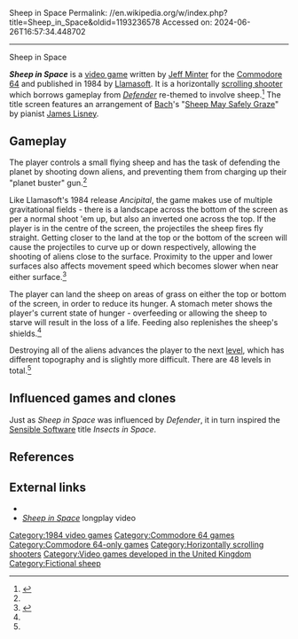 Sheep in Space
Permalink: //en.wikipedia.org/w/index.php?title=Sheep_in_Space&oldid=1193236578
Accessed on: 2024-06-26T16:57:34.448702



------
Sheep in Space
{{Refimprove|date=October 2017}}
{{Infobox VG
|title = Sheep in Space
|image = [[File:SheepInSpace Title.jpg|frameless|Sheep in Space]]
|caption = Title screen
|developer = [[Llamasoft]]
|publisher = {{vgrelease|NA|Llamasoft<ref name="gamefaqs">{{cite web|url=http://www.gamefaqs.com/c64/566121-sheep-in-space/data|title=Sheep in Space Release Information for Commodore 64 - GameFAQs|website=Gamefaqs.com|accessdate=21 October 2017}}</ref>|EU|Llamasoft<ref name="gamefaqs"/>}}
|programmer =  [[Jeff Minter]]<ref name="giantlist">{{cite web |last1=Hague |first1=James |title=The Giant List of Classic Game Programmers |url=https://dadgum.com/giantlist/}}</ref>
|released = {{vgrelease|NA|1984<ref name="gamefaqs"/>|EU|1984<ref name="gamefaqs"/>}}
|genre = [[Scrolling shooter]]
|modes = 1-2 player alternating
|platforms = [[Commodore 64]]
}}

'''''Sheep in Space''''' is a [[video game]] written by [[Jeff Minter]] for the [[Commodore 64]] and published in 1984 by [[Llamasoft]]. It is a horizontally [[scrolling shooter]] which borrows gameplay from ''[[Defender (1981 video game)|Defender]]'' re-themed to involve sheep.<ref name="blueyonder.co.uk">{{cite web |url=http://www.medwaypvb.pwp.blueyonder.co.uk/gruntingoxfiles/Sheep%20In%20Space.htm |title=Sheep in Space |accessdate=2014-11-27 |url-status=dead |archiveurl=https://web.archive.org/web/20141219050809/http://www.medwaypvb.pwp.blueyonder.co.uk/gruntingoxfiles/Sheep%20In%20Space.htm |archivedate=2014-12-19 }} 
</ref> The title screen features an arrangement of [[Johann Sebastian Bach|Bach]]'s "[[Sheep May Safely Graze]]" by pianist [[James Lisney]].

==Gameplay==
The player controls a small flying sheep and has the task of defending the planet by shooting down aliens, and preventing them from charging up their "planet buster" gun.<ref name="blueyonder.co.uk"/>

Like Llamasoft's 1984 release ''Ancipital'', the game makes use of multiple gravitational fields - there is a landscape across the bottom of the screen as per a normal shoot 'em up, but also an inverted one across the top. If the player is in the centre of the screen, the projectiles the sheep fires fly straight. Getting closer to the land at the top or the bottom of the screen will cause the projectiles to curve up or down respectively, allowing the shooting of aliens close to the surface.  Proximity to the upper and lower surfaces also affects movement speed which becomes slower when near either surface.<ref name="the-commodore-zone.com">{{cite web|url=http://www.the-commodore-zone.com/articlelive/articles/84/7/The-Goatbuster/Page7.html|title=The Goatbuster|website=The-commodore-zone.com|accessdate=21 October 2017}}</ref>

The player can land the sheep on areas of grass on either the top or bottom of the screen, in order to reduce its hunger. A stomach meter shows the player's current state of hunger - overfeeding or allowing the sheep to starve will result in the loss of a life.  Feeding also replenishes the sheep's shields.<ref name="the-commodore-zone.com"/>

Destroying all of the aliens advances the player to the next [[Level (video games)|level]], which has different topography and is slightly more difficult.  There are 48 levels in total.<ref name="the-commodore-zone.com"/>

==Influenced games and clones==

Just as ''Sheep in Space'' was influenced by ''Defender'', it in turn inspired the [[Sensible Software]] title ''Insects in Space''.

==References==
{{Reflist}}

==External links==
*{{lemon64 game|id=2291|name=Sheep in Space}}
*[https://www.youtube.com/watch?v=A0ibHqKEZwc ''Sheep in Space''] longplay video

{{Jeff Minter}}

[[Category:1984 video games]]
[[Category:Commodore 64 games]]
[[Category:Commodore 64-only games]]
[[Category:Horizontally scrolling shooters]]
[[Category:Video games developed in the United Kingdom]]
[[Category:Fictional sheep]]